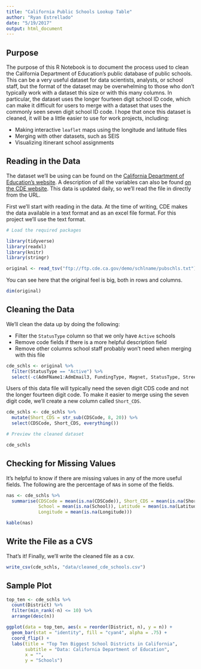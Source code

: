 ```yaml
---
title: "California Public Schools Lookup Table"
author: "Ryan Estrellado"
date: "5/19/2017"
output: html_document
---
```


## Purpose 

The purpose of this R Notebook is to document the process used to clean the 
California Department of Education's public database of public schools. This 
can be a very useful dataset for data scientists, analysts, or school staff, 
but the format of the dataset may be overwhelming to those who don't typically 
work with a dataset this size or with this many columns. In particular, the 
dataset uses the longer fourteen digit school ID code, which can make it 
difficult for users to merge with a dataset that uses the commonly seen seven 
digit school ID code. I hope that once this dataset is cleaned, it will be a 
little easier to use for work projects, including:  

- Making interactive `leaflet` maps using the longitude and latitude files 
- Merging with other datasets, such as SEIS  
- Visualizing itinerant school assignments  
  
## Reading in the Data 

The dataset we'll be using can be found on the [California Department of 
Education's website](http://www.cde.ca.gov/ds/si/ds/pubschls.asp). A description of all the variables can also be found 
[on the CDE website](http://www.cde.ca.gov/ds/si/ds/fspubschls.asp). This data 
is updated daily, so we'll read the file in directly from the URL. 

First we'll start with reading in the data. At the time of writing, CDE makes 
the data available in a text format and as an excel file format. For this 
project we'll use the text format. 

```r
# Load the required packages

library(tidyverse)
library(readxl)
library(knitr)
library(stringr)
```

```r
original <- read_tsv("ftp://ftp.cde.ca.gov/demo/schlname/pubschls.txt")
```

You can see here that the original feel is big, both in rows and columns. 

```r
dim(original)
```
  
## Cleaning the Data

We'll clean the data up by doing the following: 

- Filter the `StatusType` column so that we only have `Active` schools  
- Remove code fields if there is a more helpful description field  
- Remove other columns school staff probably won't need when merging with this 
file  

```r
cde_schls <- original %>% 
  filter(StatusType == "Active") %>% 
  select(-c(AdmFName1:AdmEmail3, FundingType, Magnet, StatusType, Street:State, DOC, CharterNum, SOC, EdOpsCode, EILCode))
```

Users of this data file will typically need the seven digit CDS code and not the 
longer fourteen digit code. To make it easier to merge using the seven digit 
code, we'll create a new column called `Short_CDS`. 

```r
cde_schls <- cde_schls %>% 
  mutate(Short_CDS = str_sub(CDSCode, 8, 20)) %>% 
  select(CDSCode, Short_CDS, everything())
```

```r
# Preview the cleaned dataset

cde_schls
```
  
## Checking for Missing Values 

It's helpful to know if there are missing values in any of the more useful 
fields. The following are the percentage of `NA`s in some of the fields. 

```r
nas <- cde_schls %>% 
  summarise(CDSCode = mean(is.na(CDSCode)), Short_CDS = mean(is.na(Short_CDS)),
            School = mean(is.na(School)), Latitude = mean(is.na(Latitude)), 
            Longitude = mean(is.na(Longitude)))

kable(nas)
```
  
## Write the File as a CVS 

That's it! Finally, we'll write the cleaned file as a csv. 

```r
write_csv(cde_schls, "data/cleaned_cde_schools.csv")
```
  
## Sample Plot 

```r
top_ten <- cde_schls %>% 
  count(District) %>% 
  filter(min_rank(-n) <= 10) %>% 
  arrange(desc(n))

ggplot(data = top_ten, aes(x = reorder(District, n), y = n)) +
  geom_bar(stat = "identity", fill = "cyan4", alpha = .75) + 
  coord_flip() + 
  labs(title = "Top Ten Biggest School Districts in California", 
       subtitle = "Data: California Department of Education",
       x = "",
       y = "Schools")
```